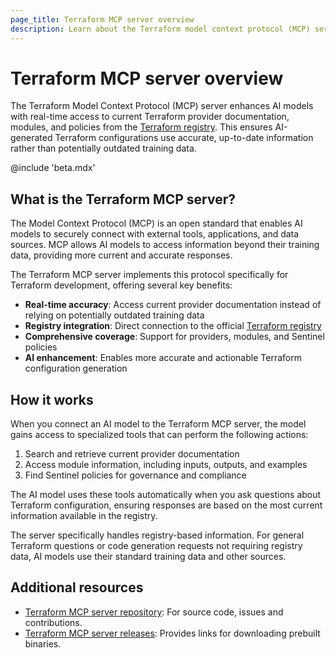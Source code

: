 ```yaml
---
page_title: Terraform MCP server overview
description: Learn about the Terraform model context protocol (MCP) server and how it can help you write Terraform configuration using AI.
---
```


# Terraform MCP server overview

The Terraform Model Context Protocol (MCP) server enhances AI models with real-time access to current Terraform provider documentation, modules, and policies from the [Terraform registry](https://registry.terraform.io). This ensures AI-generated Terraform configurations use accurate, up-to-date information rather than potentially outdated training data.

@include 'beta.mdx'

## What is the Terraform MCP server?

The Model Context Protocol (MCP) is an open standard that enables AI models to securely connect with external tools, applications, and data sources. MCP allows AI models to access information beyond their training data, providing more current and accurate responses.

The Terraform MCP server implements this protocol specifically for Terraform development, offering several key benefits:

- **Real-time accuracy**: Access current provider documentation instead of relying on potentially outdated training data
- **Registry integration**: Direct connection to the official [Terraform registry](https://registry.terraform.io)
- **Comprehensive coverage**: Support for providers, modules, and Sentinel policies
- **AI enhancement**: Enables more accurate and actionable Terraform configuration generation

## How it works

When you connect an AI model to the Terraform MCP server, the model gains access to specialized tools that can perform the following actions:

1. Search and retrieve current provider documentation
1. Access module information, including inputs, outputs, and examples  
1. Find Sentinel policies for governance and compliance

The AI model uses these tools automatically when you ask questions about Terraform configuration, ensuring responses are based on the most current information available in the registry.

The server specifically handles registry-based information. For general Terraform questions or code generation requests not requiring registry data, AI models use their standard training data and other sources.

## Additional resources
- [Terraform MCP server repository](https://github.com/hashicorp/terraform-mcp-server/releases): For source code, issues and contributions.
- [Terraform MCP server releases](https://releases.hashicorp.com/terraform-mcp-server): Provides links for downloading prebuilt binaries.